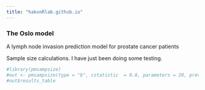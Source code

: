 ```yaml
---
title: "hakonRlab.github.io"
---
```


### **The Oslo model**

A lymph node invasion prediction model for prostate cancer patients

Sample size calculations. I have just been doing some testing.

```r
#library(pmsampsize)
#out <- pmsampsize(type = "b", cstatistic  = 0.8, parameters = 20, prevalence = 0.25, shrinkage = 0.8)
#out$results_table

```
